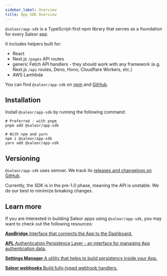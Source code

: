 ```yaml
---
sidebar_label: Overview
title: App SDK Overview
---
```



`@saleor/app-sdk` is a TypeScript-first npm library that serves as a foundation for every Saleor app.

It includes helpers built for:
- React
- Next.js `/pages` API routes
- generic Fetch API handlers - they should work with any framework (e.g. Next.js `/api` routes, Deno, Hono, Cloudflare Workers, etc.)
- AWS Lamhbda

You can find `@saleor/app-sdk` on [npm](https://www.npmjs.com/package/@saleor/app-sdk) and [GitHub](https://github.com/saleor/saleor-app-sdk).

## Installation

Install `@saleor/app-sdk` by running the following command:

```shell
# Preferred - with pnpm
pnpm add @saleor/app-sdk

# With npm and yarn
npm i @saleor/app-sdk
yarn add @saleor/app-sdk
```

## Versioning

`@saleor/app-sdk` uses semver. We track its [releases and changelogs on GitHub](https://github.com/saleor/saleor-app-sdk/releases).

Currently, the SDK is in the pre-1.0 phase, meaning the API is unstable. We do our best to minimize breaking changes.

## Learn more

If you are interested in building Saleor apps using `@saleor/app-sdk`, you may want to check out the following resources:

<CardGrid>

[**AppBridge** Interface that connects the App to the Dashboard.](app-bridge)

[**APL** Authentication Persistence Layer - an interface for managing App authentication data.](apl)

[**Settings Manager** A utility that helps to build persistency inside your App.](settings-manager)

[**Saleor webhooks** Build fully-typed webhook handlers.](saleor-webhook)

</CardGrid>
